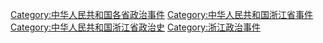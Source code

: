 [[Category:中华人民共和国各省政治事件|Category:中华人民共和国各省政治事件]]
[[Category:中华人民共和国浙江省事件|Category:中华人民共和国浙江省事件]]
[[Category:中华人民共和国浙江省政治史|Category:中华人民共和国浙江省政治史]]
[[Category:浙江政治事件|Category:浙江政治事件]]